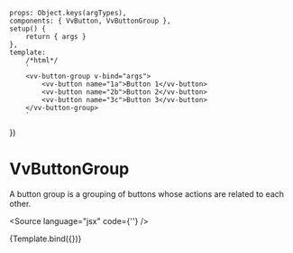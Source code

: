 

<Meta title="Components/ButtonGroup" component={VvButtonGroup} />

	props: Object.keys(argTypes),
	components: { VvButton, VvButtonGroup },
	setup() {
		return { args }
	},
	template:
		/*html*/
		`
        <vv-button-group v-bind="args">
            <vv-button name="1a">Button 1</vv-button>
            <vv-button name="2b">Button 2</vv-button>
            <vv-button name="3c">Button 3</vv-button>
        </vv-button-group>
        `
})

# VvButtonGroup

A button group is a grouping of buttons whose actions are related to each other.

<Source language="jsx" code={'<vv-button></vv-button>'} />

<Canvas>
	<Story name="vv-button-group" args={{ vertical: false, compact: false }}>
		{Template.bind({})}
	</Story>
</Canvas>
